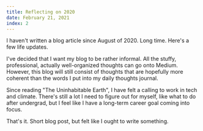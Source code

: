 ```yaml
---
title: Reflecting on 2020
date: February 21, 2021
index: 2
---
```


I haven't written a blog article since August of 2020. Long time. Here's a few life updates.

I've decided that I want my blog to be rather informal. All the stuffy, professional, actually well-organized thoughts can go onto Medium. However, this blog will still consist of thoughts that are hopefully more coherent than the words I put into my daily thoughts journal.

Since reading "The Uninhabitable Earth", I have felt a calling to work in tech and climate. There's still a lot I need to figure out for myself, like what to do after undergrad, but I feel like I have a long-term career goal coming into focus.

That's it. Short blog post, but felt like I ought to write something.

